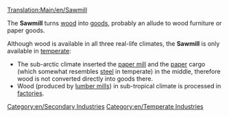 [[Translation:Main/en/Sawmill]]
{{en/Industries|image=Sawmill.png
|name=Sawmill
|climates=[[Main/en/Climates#Temperate|Temperate]]
|accepts=[[Main/en/Wood]]
|produces=[[Main/en/Goods]]
|notes=Not present in other [[Main/en/Climates]], but somewhat similar to the [[Main/en/Paper Mill]]
}}

The '''Sawmill''' turns [[Main/en/Wood|wood]] into [[Main/en/Goods|goods]], probably an allude to wood furniture or paper goods.

Although wood is available in all three real-life climates, the '''Sawmill''' is only available in [[Main/en/Climates#Temperate|temperate]]:
* The sub-arctic climate inserted the [[Main/en/Paper Mill|paper mill]] and the [[Main/en/Paper|paper]] cargo (which somewhat resembles [[Main/en/Steel|steel]] in temperate) in the middle, therefore wood is not converted directly into goods there.
* Wood (produced by [[Main/en/Lumber Mill|lumber mills]]) in sub-tropical climate is processed in [[Main/en/Factory|factories]].


{{en/Navbox Industries}}

[[Category:en/Secondary Industries]]
[[Category:en/Temperate Industries]]